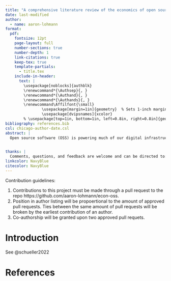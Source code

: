 ```yaml
---
title: "A comprehensive literature review of the economics of open source software"
date: last-modified
author:
  - name: aaron-lohmann
format:
  pdf:
    fontsize: 12pt
    page-layout: full
    number-sections: true
    number-depth: 1
    link-citations: true
    keep-tex: true
    template-partials: 
      - title.tex
    include-in-header:
      text: |
        \usepackage[noblocks]{authblk}
        \renewcommand*{\Authsep}{, }
        \renewcommand*{\Authand}{, }
        \renewcommand*{\Authands}{, }
        \renewcommand\Affilfont{\small}  
                \usepackage[margin=1in]{geometry}  % Sets 1-inch margins
                \usepackage[dvipsnames]{xcolor}
        % \usepackage[top=1in, bottom=1in, left=0.8in, right=0.8in]{geometry}
bibliography: references.bib
csl: chicago-author-date.csl
abstract: |
  Open source software (OSS) is powering much of our digital infrastructure. From hosting websites, to working with databases and advancement of Machine Learning models. Recently, OSS has received increased attention from the economic discipline. Some work is motivated by the curious incentive structures, the econmic value created through OSS or the available and detailed micro-data. The goal for this project is to openly and publically craft a literature review which summarises our findings about OSS, especially relating to economics. Inspired by OSS itself, this project is open to contribution from anyone. Reward in the form of co-authorship is given according to contribution.

  
thanks: |
  Comments, questions, and feedback are welcome and can be directed to: \href{aaron.lohmann@uni-bielefeld.de}{aaron.lohmann@uni-bielefeld.de}.
linkcolor: NavyBlue
citecolor: NavyBlue
---
```


Contribution guidelines: 

1. Contributions to this project must be made through a pull request to the repo https://github.com/aaron-lohmann/econ-oss. 
2. Position in author listing will be propoertional to the amount of approved pull requests. Ties between the same amount of pull requests will be broken by the earliest contribution of an author.
3. Co-authorship will be granted upon two approved pull requets.


\newpage


# Introduction {#sec-introduction}

See @schueller2022



# References {#sec-references}




::: {#refs}
:::
